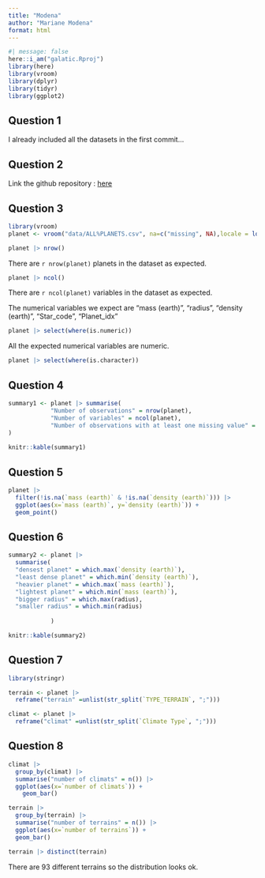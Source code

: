 ```yaml
---
title: "Modena"
author: "Mariane Modena"
format: html
---
```


```r
#| message: false
here::i_am("galatic.Rproj")
library(here)
library(vroom)
library(dplyr)
library(tidyr)
library(ggplot2)
```

## Question 1

I already included all the datasets in the first commit...

## Question 2

Link the github repository : [here](https://github.com/MarianeModena/galatic)

## Question 3

```r
library(vroom)
planet <- vroom("data/ALL%PLANETS.csv", na=c("missing", NA),locale = locale(grouping_mark = ".", decimal_mark = ",", encoding = "UTF-8"))
```

```r
planet |> nrow()
```

There are `r nrow(planet)` planets in the dataset as expected.

```r
planet |> ncol()
```

There are `r ncol(planet)` variables in the dataset as expected.

The numerical variables we expect are "mass (earth)", "radius", "density (earth)", "Star_code", "Planet_idx"

```r
planet |> select(where(is.numeric))
```

All the expected numerical variables are numeric.

```r
planet |> select(where(is.character))
```

## Question 4

```r
summary1 <- planet |> summarise(
            "Number of observations" = nrow(planet),
            "Number of variables" = ncol(planet),
            "Number of observations with at least one missing value" = sum(rowSums(is.na(planet)) > 0)
)
 
knitr::kable(summary1)
```


## Question 5

```r
planet |> 
  filter(!is.na(`mass (earth)` & !is.na(`density (earth)`))) |>
  ggplot(aes(x=`mass (earth)`, y=`density (earth)`)) + 
  geom_point()
```

## Question 6 

```r
summary2 <- planet |> 
  summarise(
  "densest planet" = which.max(`density (earth)`),
  "least dense planet" = which.min(`density (earth)`),
  "heavier planet" = which.max(`mass (earth)`),
  "lightest planet" = which.min(`mass (earth)`),
  "bigger radius" = which.max(radius),
  "smaller radius" = which.min(radius)
  
            )

knitr::kable(summary2)
```

## Question 7 

```r
library(stringr)

terrain <- planet |>
  reframe("terrain" =unlist(str_split(`TYPE_TERRAIN`, ";")))

climat <- planet |>
  reframe("climat" =unlist(str_split(`Climate Type`, ";")))
```



## Question 8 

```r
climat |>
  group_by(climat) |>
  summarise("number of climats" = n()) |>
  ggplot(aes(x=`number of climats`)) +
    geom_bar()
```

```r

terrain |>
  group_by(terrain) |>
  summarise("number of terrains" = n()) |>
  ggplot(aes(x=`number of terrains`)) + 
  geom_bar()

````

```r
terrain |> distinct(terrain)
```

There are 93 different terrains so the distribution looks ok.
